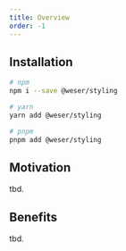 ```yaml
---
title: Overview
order: -1
---
```


<PackageBadges package="@weser/styling" />

## Installation

```sh
# npm
npm i --save @weser/styling

# yarn
yarn add @weser/styling

# pnpm
pnpm add @weser/styling
```

## Motivation

tbd.

## Benefits

tbd.
